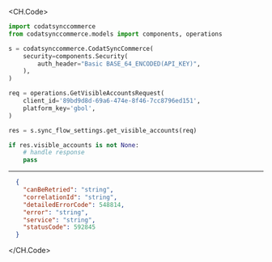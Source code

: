 
<CH.Code>
```python GetVisibleAccounts.py
import codatsynccommerce
from codatsynccommerce.models import components, operations

s = codatsynccommerce.CodatSyncCommerce(
    security=components.Security(
        auth_header="Basic BASE_64_ENCODED(API_KEY)",
    ),
)

req = operations.GetVisibleAccountsRequest(
    client_id='89bd9d8d-69a6-474e-8f46-7cc8796ed151',
    platform_key='gbol',
)

res = s.sync_flow_settings.get_visible_accounts(req)

if res.visible_accounts is not None:
    # handle response
    pass
```
---

```json Example Response
  {
    "canBeRetried": "string",
    "correlationId": "string",
    "detailedErrorCode": 548814,
    "error": "string",
    "service": "string",
    "statusCode": 592845
  }
```
</CH.Code>
